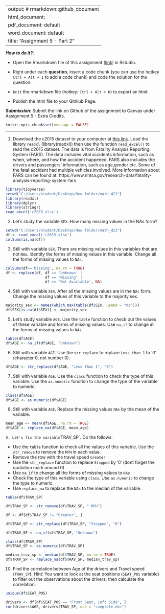 
---
output: # rmarkdown::github_document
  html_document:
  pdf_document: default
  word_document: default
title: "Assignment 5 - Part 2"
---

***How to do it?***: 

- Open the Rmarkdown file of this assignment ([link](assignment5_part2.Rmd)) in Rstudio. 

- Right under each **question**, insert  a code chunk (you can use the hotkey `Ctrl + Alt + I` to add a code chunk) and code the solution for the question. 

- `Knit` the rmarkdown file (hotkey: `Ctrl + Alt + K`) to export an html.  

-  Publish the html file to your Githiub Page. 

***Submission***: Submit the link on Github of the assignment to Canvas under Assignment 5 - Extra Credits. 

```r
knitr::opts_chunk$set(message = FALSE)
```

-------

1. Download the c2015 dataset to your computer at [this link](../data/c2015.xlsx). Load the library `readxl` (library(readxl)) then use the function `read_excel()` to read the c2015 dataset.  The data is from Fatality Analysis Reporting System (FARS). The data includes vital accidents information, such as when, where, and how the accident happened. FARS also includes the drivers and passengers' information, such as age,gender etc.  Some of the fatal accident had multiple vehicles involved.  More information about FARS can be found at: https://www.nhtsa.gov/research-data/fatality-analysis-reporting-system-fars
```r
library(tidyverse)
setwd("C:/Users/student/Desktop/New folder/math_421")
library(readxl)
library(dplyr)
library(stringr)
read_excel('c2015.xlsx')
```

2. Let's study the variable `SEX`. How many missing values in the NAs form? 
```r
setwd("C:/Users/student/Desktop/New folder/math_421")
df <- read_excel('c2015.xlsx')
colSums(is.na(df))
```


3. Still with variable `SEX`. There are missing values in this variables that are not `NAs`. Identify the forms of missing values in this variable. Change all the forms of missing values to `NAs`. 
```r
colSums(df=='Missing', na.rm = TRUE)
df <- replace(df, df == 'Unknown' |
                  df == 'Missing' |
                  df == 'Not Available', NA)
```


4. Still with variable `SEX`. After all the missing values are in the `NAs` form.  Change the missing values of this variable to the majority sex. 
```r
majority_sex <- names(which.max(table(df$SEX, useNA = "no")))
df$SEX[is.na(df$SEX)] <- majority_sex
```


5. Let's study variable `AGE`. Use the `table` function to check out the values of these variable and forms of missing values. Use `na_if` to change all the forms of missing values to `NAs`. 
```r
table(df$AGE)
df$AGE <- na_if(df$AGE, "Unknown")
```


6. Still with variable `AGE`.  Use the `str_replace` to replace `Less than 1` to '0' (character 0, not number 0).
```r
df$AGE <- str_replace(df$AGE, "Less than 1", "0")
```


7. Still with variable `AGE`. Use the `class` function to check the type of this variable.  Use the `as.numeric` function to change the type of the variable to numeric.
```r
class(df$AGE)
df$AGE <- as.numeric(df$AGE)
```


8. Still with variable `AGE`. Replace the missing values `NAs` by the mean of the variable. 
```r
mean_age <- mean(df$AGE, na.rm = TRUE)
df$AGE <- replace_na(df$AGE, mean_age)
```

`
9. Let's fix the variable `TRAV_SP`. Do the follows.

- Use the `table` function to check all the values of this variable.  Use the `str_remove` to remove the `MPH` in each value.
- Remove the row with the travel speed `Greater`
- Use the `str_replace` function to replace `Stopped` by '0' (dont forget the quotation mark around 0)
- Use `na_if` to change all the forms of missing values to `NAs`
- Check the type of this variable using `class`. Use `as.numeric` to change the type to numeric.
- Use `replace_na` to replace the `NAs` to the median of the variable. 
```r
table(df$TRAV_SP)

df$TRAV_SP <- str_remove(df$TRAV_SP, " MPH")

df <- df[df$TRAV_SP != "Greater", ]

df$TRAV_SP <- str_replace(df$TRAV_SP, "Stopped", "0")

df$TRAV_SP <- na_if(df$TRAV_SP, "Unknown")  

class(df$TRAV_SP)
df$TRAV_SP <- as.numeric(df$TRAV_SP)

median_trav_sp <- median(df$TRAV_SP, na.rm = TRUE)
df$TRAV_SP <- replace_na(df$TRAV_SP, median_trav_sp)
```


10. Find the correlation between Age of the drivers and Travel speed (`TRAV_SP`). Hint:  You want to look at the seat positions (`SEAT_POS` variable) to filter out the observations about the drivers, then calculate the correlation. 
```r
unique(df$SEAT_POS)

drivers <- df[df$SEAT_POS == "Front Seat, Left Side", ]
cor(drivers$AGE, drivers$TRAV_SP, use = "complete.obs")
```

